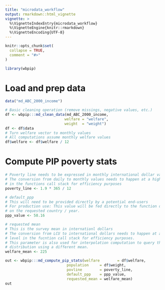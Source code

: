 ```yaml
---
title: "microdata_workflow"
output: rmarkdown::html_vignette
vignette: >
  %\VignetteIndexEntry{microdata_workflow}
  %\VignetteEngine{knitr::rmarkdown}
  %\VignetteEncoding{UTF-8}
---
```


```r
knitr::opts_chunk$set(
  collapse = TRUE,
  comment = "#>"
)
```

```r
library(wbpip)
```

# Load and prep data
```r
data("md_ABC_2000_income")

# Basic cleaning operation (remove missings, negative values, etc.)
df <- wbpip:::md_clean_data(md_ABC_2000_income, 
                           welfare = "welfare", 
                           weight  = "weight")
df <- df$data
# Turn welfare vector to monthly values
# All computations assume monthly welfare values
df$welfare <- df$welfare / 12
```

# Compute PIP poverty stats
```r
# Poverty line needs to be expressed in monthly international dollar values
# The conversion from daily to monthly values needs to happen at a higher level
# in the functions call stack for efficiency purposes
poverty_line <- 1.9 * 365 / 12

# default_ppp
# This will need to be provided directly by a potential end-users
# For production use: This value will be fed directly to the function depending 
# on the requested country / year.
ppp_value <- 58.16

# requested mean
# This is the survey mean in internationl dollars
# The conversion from LCU to international dollars needs to happen at a higher 
# level in the fucntion call stack for efficiency purposes.
# This parameter is also used for interpolation computation to query the welfare
# distribution using a different mean.
welfare_mean <- 225

out <- wbpip:::md_compute_pip_stats(welfare        = df$welfare,
                            population     = df$weight,
                            povline        = poverty_line,
                            default_ppp    = ppp_value,
                            requested_mean = welfare_mean)
out
```


